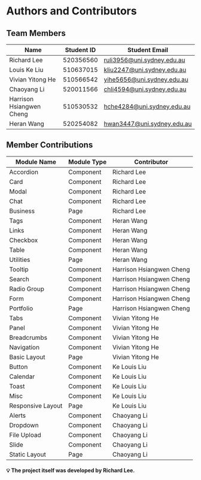 # Authors and Contributors

## Team Members

| Name | Student ID | Student Email |
|------|------------|---------------|
| Richard Lee | 520356560 | ruli3956@uni.sydney.edu.au |
| Louis Ke Liu | 510637015 | kliu2247@uni.sydney.edu.au |
| Vivian Yitong He | 510566542 | yihe5656@uni.sydney.edu.au |
| Chaoyang Li | 520011566 | chli4594@uni.sydney.edu.au |
| Harrison Hsiangwen Cheng | 510530532 | hche4284@uni.sydney.edu.au |
| Heran Wang | 520254082 | hwan3447@uni.sydney.edu.au |

## Member Contributions

| Module Name | Module Type | Contributor |
|-------------|-------------|-------------|
| Accordion | Component | Richard Lee |
| Card | Component | Richard Lee |
| Modal | Component | Richard Lee |
| Chat | Component | Richard Lee |
| Business | Page | Richard Lee |
| Tags | Component | Heran Wang |
| Links | Component | Heran Wang |
| Checkbox | Component | Heran Wang |
| Table | Component | Heran Wang |
| Utilities | Page | Heran Wang |
| Tooltip | Component | Harrison Hsiangwen Cheng |
| Search | Component | Harrison Hsiangwen Cheng |
| Radio Group | Component | Harrison Hsiangwen Cheng |
| Form | Component | Harrison Hsiangwen Cheng |
| Portfolio | Page | Harrison Hsiangwen Cheng |
| Tabs | Component | Vivian Yitong He |
| Panel | Component | Vivian Yitong He |
| Breadcrumbs | Component | Vivian Yitong He |
| Navigation | Component | Vivian Yitong He |
| Basic Layout | Page | Vivian Yitong He |
| Button | Component | Ke Louis Liu |
| Calendar | Component | Ke Louis Liu |
| Toast | Component | Ke Louis Liu |
| Misc | Component | Ke Louis Liu |
| Responsive Layout | Page | Ke Louis Liu |
| Alerts | Component | Chaoyang Li |
| Dropdown | Component | Chaoyang Li |
| File Upload | Component | Chaoyang Li |
| Slide | Component | Chaoyang Li |
| Static Layout | Page | Chaoyang Li |

#### 💡 **The project itself was developed by Richard Lee.**